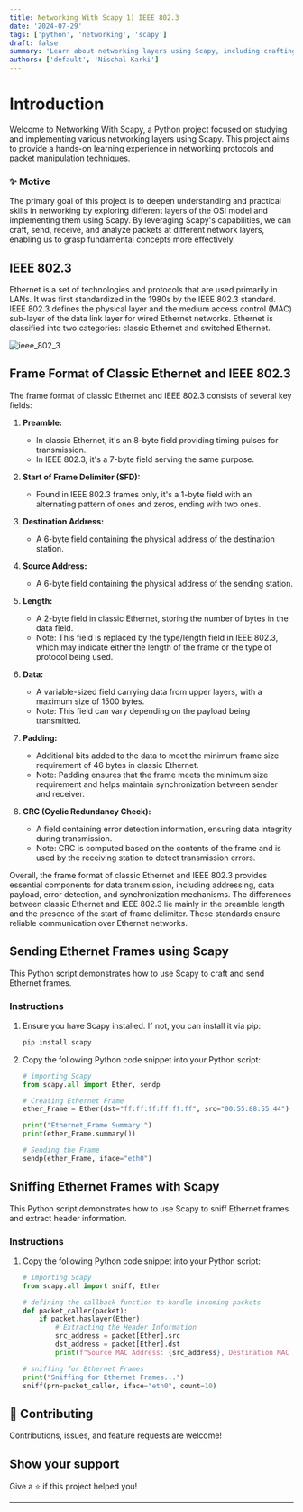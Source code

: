 ```yaml
---
title: Networking With Scapy 1) IEEE 802.3
date: '2024-07-29'
tags: ['python', 'networking', 'scapy']
draft: false
summary: 'Learn about networking layers using Scapy, including crafting, sending, and sniffing Ethernet frames.'
authors: ['default', 'Nischal Karki']
---
```


# Introduction

Welcome to Networking With Scapy, a Python project focused on studying and implementing various networking layers using Scapy. This project aims to provide a hands-on learning experience in networking protocols and packet manipulation techniques.

### ✨ Motive

The primary goal of this project is to deepen understanding and practical skills in networking by exploring different layers of the OSI model and implementing them using Scapy. By leveraging Scapy's capabilities, we can craft, send, receive, and analyze packets at different network layers, enabling us to grasp fundamental concepts more effectively.

## IEEE 802.3

Ethernet is a set of technologies and protocols that are used primarily in LANs. It was first standardized in the 1980s by the IEEE 802.3 standard. IEEE 802.3 defines the physical layer and the medium access control (MAC) sub-layer of the data link layer for wired Ethernet networks. Ethernet is classified into two categories: classic Ethernet and switched Ethernet.

![ieee_802_3](https://github.com/karkibibak9/NetworkingWithPython/assets/47566089/69ea9516-253f-4ce1-8ec4-031c38213b6c)

## Frame Format of Classic Ethernet and IEEE 802.3

The frame format of classic Ethernet and IEEE 802.3 consists of several key fields:

1. **Preamble:** 
   - In classic Ethernet, it's an 8-byte field providing timing pulses for transmission.
   - In IEEE 802.3, it's a 7-byte field serving the same purpose.

2. **Start of Frame Delimiter (SFD):** 
   - Found in IEEE 802.3 frames only, it's a 1-byte field with an alternating pattern of ones and zeros, ending with two ones.

3. **Destination Address:** 
   - A 6-byte field containing the physical address of the destination station.

4. **Source Address:** 
   - A 6-byte field containing the physical address of the sending station.

5. **Length:** 
   - A 2-byte field in classic Ethernet, storing the number of bytes in the data field.
   - Note: This field is replaced by the type/length field in IEEE 802.3, which may indicate either the length of the frame or the type of protocol being used.

6. **Data:** 
   - A variable-sized field carrying data from upper layers, with a maximum size of 1500 bytes.
   - Note: This field can vary depending on the payload being transmitted.

7. **Padding:** 
   - Additional bits added to the data to meet the minimum frame size requirement of 46 bytes in classic Ethernet.
   - Note: Padding ensures that the frame meets the minimum size requirement and helps maintain synchronization between sender and receiver.

8. **CRC (Cyclic Redundancy Check):** 
   - A field containing error detection information, ensuring data integrity during transmission.
   - Note: CRC is computed based on the contents of the frame and is used by the receiving station to detect transmission errors.

Overall, the frame format of classic Ethernet and IEEE 802.3 provides essential components for data transmission, including addressing, data payload, error detection, and synchronization mechanisms. The differences between classic Ethernet and IEEE 802.3 lie mainly in the preamble length and the presence of the start of frame delimiter. These standards ensure reliable communication over Ethernet networks.

## Sending Ethernet Frames using Scapy

This Python script demonstrates how to use Scapy to craft and send Ethernet frames.

### Instructions

1. Ensure you have Scapy installed. If not, you can install it via pip:

    ```bash
    pip install scapy
    ```

2. Copy the following Python code snippet into your Python script:

    ```python
    # importing Scapy
    from scapy.all import Ether, sendp

    # Creating Ethernet Frame
    ether_Frame = Ether(dst="ff:ff:ff:ff:ff:ff", src="00:55:88:55:44")

    print("Ethernet_Frame Summary:")
    print(ether_Frame.summary())

    # Sending the Frame
    sendp(ether_Frame, iface="eth0")
    ```

## Sniffing Ethernet Frames with Scapy

This Python script demonstrates how to use Scapy to sniff Ethernet frames and extract header information.

### Instructions

1. Copy the following Python code snippet into your Python script:

    ```python
    # importing Scapy
    from scapy.all import sniff, Ether

    # defining the callback function to handle incoming packets
    def packet_caller(packet):
        if packet.haslayer(Ether):
            # Extracting the Header Information
            src_address = packet[Ether].src
            dst_address = packet[Ether].dst
            print(f"Source MAC Address: {src_address}, Destination MAC Address: {dst_address}")

    # sniffing for Ethernet Frames
    print("Sniffing for Ethernet Frames...")
    sniff(prn=packet_caller, iface="eth0", count=10)
    ```

## 🤝 Contributing

Contributions, issues, and feature requests are welcome!

## Show your support

Give a ⭐️ if this project helped you!

---
